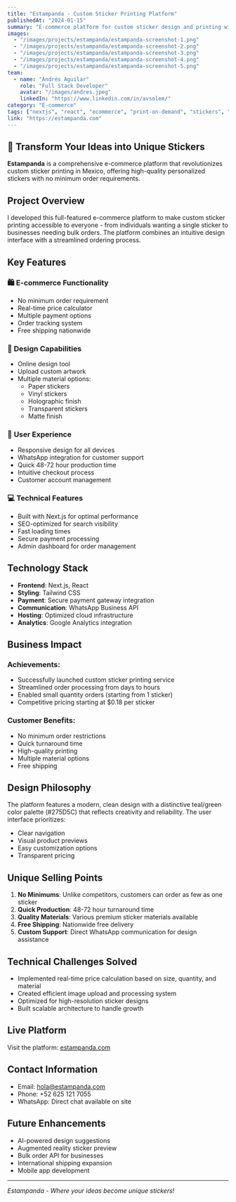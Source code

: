 ---
title: "Estampanda - Custom Sticker Printing Platform"
publishedAt: "2024-01-15"
summary: "E-commerce platform for custom sticker design and printing with no minimum orders"
images:
  - "/images/projects/estampanda/estampanda-screenshot-1.png"
  - "/images/projects/estampanda/estampanda-screenshot-2.png"
  - "/images/projects/estampanda/estampanda-screenshot-3.png"
  - "/images/projects/estampanda/estampanda-screenshot-4.png"
  - "/images/projects/estampanda/estampanda-screenshot-5.png"
team:
  - name: "Andrés Aguilar"
    role: "Full Stack Developer"
    avatar: "/images/andres.jpeg"
    linkedIn: "https://www.linkedin.com/in/avsolem/"
category: "E-commerce"
tags: ["nextjs", "react", "ecommerce", "print-on-demand", "stickers", "design"]
link: "https://estampanda.com"
---

## 🎨 Transform Your Ideas into Unique Stickers

**Estampanda** is a comprehensive e-commerce platform that revolutionizes custom sticker printing in Mexico, offering high-quality personalized stickers with no minimum order requirements.

## Project Overview

I developed this full-featured e-commerce platform to make custom sticker printing accessible to everyone - from individuals wanting a single sticker to businesses needing bulk orders. The platform combines an intuitive design interface with a streamlined ordering process.

## Key Features

### 🛍️ **E-commerce Functionality**
- No minimum order requirement
- Real-time price calculator
- Multiple payment options
- Order tracking system
- Free shipping nationwide

### 🎨 **Design Capabilities**
- Online design tool
- Upload custom artwork
- Multiple material options:
  - Paper stickers
  - Vinyl stickers
  - Holographic finish
  - Transparent stickers
  - Matte finish

### 📱 **User Experience**
- Responsive design for all devices
- WhatsApp integration for customer support
- Quick 48-72 hour production time
- Intuitive checkout process
- Customer account management

### 💻 **Technical Features**
- Built with Next.js for optimal performance
- SEO-optimized for search visibility
- Fast loading times
- Secure payment processing
- Admin dashboard for order management

## Technology Stack

- **Frontend**: Next.js, React
- **Styling**: Tailwind CSS
- **Payment**: Secure payment gateway integration
- **Communication**: WhatsApp Business API
- **Hosting**: Optimized cloud infrastructure
- **Analytics**: Google Analytics integration

## Business Impact

### Achievements:
- Successfully launched custom sticker printing service
- Streamlined order processing from days to hours
- Enabled small quantity orders (starting from 1 sticker)
- Competitive pricing starting at $0.18 per sticker

### Customer Benefits:
- No minimum order restrictions
- Quick turnaround time
- High-quality printing
- Multiple material options
- Free shipping

## Design Philosophy

The platform features a modern, clean design with a distinctive teal/green color palette (#275D5C) that reflects creativity and reliability. The user interface prioritizes:
- Clear navigation
- Visual product previews
- Easy customization options
- Transparent pricing

## Unique Selling Points

1. **No Minimums**: Unlike competitors, customers can order as few as one sticker
2. **Quick Production**: 48-72 hour turnaround time
3. **Quality Materials**: Various premium sticker materials available
4. **Free Shipping**: Nationwide free delivery
5. **Custom Support**: Direct WhatsApp communication for design assistance

## Technical Challenges Solved

- Implemented real-time price calculation based on size, quantity, and material
- Created efficient image upload and processing system
- Optimized for high-resolution sticker designs
- Built scalable architecture to handle growth

## Live Platform

Visit the platform: [estampanda.com](https://estampanda.com)

## Contact Information
- Email: hola@estampanda.com
- Phone: +52 625 121 7055
- WhatsApp: Direct chat available on site

## Future Enhancements

- AI-powered design suggestions
- Augmented reality sticker preview
- Bulk order API for businesses
- International shipping expansion
- Mobile app development

---

*Estampanda - Where your ideas become unique stickers!*